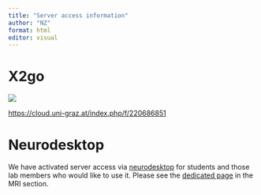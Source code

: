 ```yaml
---
title: "Server access information"
author: "NZ"
format: html
editor: visual
---
```


# X2go

![](images/clipboard-2910869127.png)

<https://cloud.uni-graz.at/index.php/f/220686851>

# Neurodesktop

We have activated server access via [neurodesktop](https://www.neurodesk.org) for students and those lab members who would like to use it. Please see the [dedicated page](https://visualneuroscience.github.io/mri/neurodesktop/neurodesktop.html) in the MRI section.

# 
